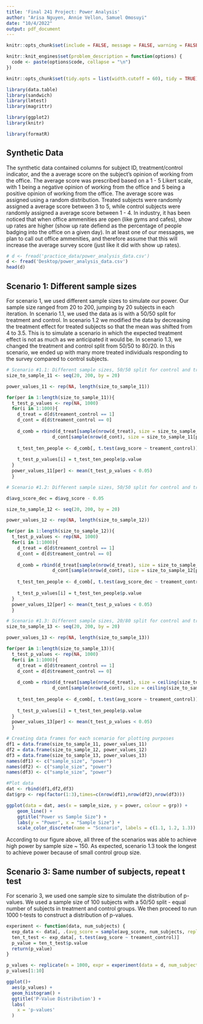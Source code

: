 ```yaml
---
title: 'Final 241 Project: Power Analysis'
author: "Arisa Nguyen, Annie Vellon, Samuel Omosuyi"
date: "10/4/2022"
output: pdf_document
---
```

```r
knitr::opts_chunk$set(include = FALSE, message = FALSE, warning = FALSE )

knitr::knit_engines$set(problem_description = function(options) {
  code <- paste(options$code, collapse = "\n")
})

knitr::opts_chunk$set(tidy.opts = list(width.cutoff = 60), tidy = TRUE)
```

```r
library(data.table)
library(sandwich)
library(lmtest)
library(magrittr)

library(ggplot2)
library(knitr)

library(formatR)
```

## Synthetic Data
The synthetic data contained columns for subject ID, treatment/control indicator, and the a average score on the subject's opinion of working from the office. The average score was prescribed based on a 1 - 5 Likert scale, with 1 being a negative opinion of working from the office and 5 being a positive opinion of working from the office. The average score was assigned using a random distribution. Treated subjects were randomly assigned a average score between 3 to 5, while control subjects were randomly assigned a average score between 1 - 4. In industry, it has been noticed that when office ammenities are open (like gyms and cafes), show up rates are higher (show up rate defiend as the percentage of people badging into the office on a given day). In at least one of our messages, we plan to call out office ammenities, and therefore assume that this will increase the average survey score (just like it did with show up rates). 

```r

# d <- fread('practice_data/power_analysis_data.csv')
d <- fread('Desktop/power_analysis_data.csv')
head(d)
```

## Scenario 1: Different sample sizes 
For scenario 1, we used different sample sizes to simulate our power. Our sample size ranged from 20 to 200, jumping by 20 subjects in each iteration. In scenario 1.1, we used the data as is with a 50/50 split for treatment and control. In scenario 1.2 we modified the data by decreasing the treatment effect for treated subjects so that the mean was shifted from 4 to 3.5. This is to simulate a scenario in which the expected treatment effect is not as much as we anticipated it would be. In scenario 1.3, we changed the treatment and control split from 50/50 to 80/20. In this scenario, we ended up with many more treated individuals responding to the survey compared to control subjects. 

```r
# Scenario #1.1: Different sample sizes, 50/50 split for control and treatment
size_to_sample_11 <- seq(20, 200, by = 20)

power_values_11 <- rep(NA, length(size_to_sample_11)) 

for(per in 1:length(size_to_sample_11)){
  t_test_p_values <- rep(NA, 1000) 
  for(i in 1:1000){
    d_treat = d[d$treament_control == 1]
    d_cont = d[d$treament_control == 0]
  
    d_comb = rbind(d_treat[sample(nrow(d_treat), size = size_to_sample_11[per]/2, replace = TRUE), ],
                 d_cont[sample(nrow(d_cont), size = size_to_sample_11[per]/2, replace = TRUE), ])
  
    t_test_ten_people <- d_comb[, t.test(avg_score ~ treament_control)]
    
    t_test_p_values[i] = t_test_ten_people$p.value
  }
  power_values_11[per] <- mean(t_test_p_values < 0.05)
  }

```

```r
# Scenario #1.2: Different sample sizes, 50/50 split for control and treatment, decreased average of treatment effect 

d$avg_score_dec = d$avg_score - 0.05

size_to_sample_12 <- seq(20, 200, by = 20)

power_values_12 <- rep(NA, length(size_to_sample_12)) 

for(per in 1:length(size_to_sample_12)){
  t_test_p_values <- rep(NA, 1000) 
  for(i in 1:1000){
    d_treat = d[d$treament_control == 1]
    d_cont = d[d$treament_control == 0]
  
    d_comb = rbind(d_treat[sample(nrow(d_treat), size = size_to_sample_12[per]/2, replace = TRUE), ],
                 d_cont[sample(nrow(d_cont), size = size_to_sample_12[per]/2, replace = TRUE), ])
  
    t_test_ten_people <- d_comb[, t.test(avg_score_dec ~ treament_control)]
    
    t_test_p_values[i] = t_test_ten_people$p.value
  }
  power_values_12[per] <- mean(t_test_p_values < 0.05)
  }
```

```r
# Scenario #1.3: Different sample sizes, 20/80 split for control and treatment
size_to_sample_13 <- seq(20, 200, by = 20)

power_values_13 <- rep(NA, length(size_to_sample_13)) 

for(per in 1:length(size_to_sample_13)){
  t_test_p_values <- rep(NA, 1000) 
  for(i in 1:1000){
    d_treat = d[d$treament_control == 1]
    d_cont = d[d$treament_control == 0]
  
    d_comb = rbind(d_treat[sample(nrow(d_treat), size = ceiling(size_to_sample_13[per]*.80), replace = TRUE), ],
                 d_cont[sample(nrow(d_cont), size = ceiling(size_to_sample_13[per]*.20), replace = TRUE), ])
  
    t_test_ten_people <- d_comb[, t.test(avg_score ~ treament_control)]
    
    t_test_p_values[i] = t_test_ten_people$p.value
  }
  power_values_13[per] <- mean(t_test_p_values < 0.05)
  }
```

```r
# Creating data frames for each scenario for plotting purposes
df1 = data.frame(size_to_sample_11, power_values_11)
df2 = data.frame(size_to_sample_12, power_values_12) 
df3 = data.frame(size_to_sample_13, power_values_13) 
names(df1) <- c("sample_size", "power")
names(df2) <- c("sample_size", "power")
names(df3) <- c("sample_size", "power")

#Plot data 
dat <- rbind(df1,df2,df3)
dat$grp <- rep(factor(1:3),times=c(nrow(df1),nrow(df2),nrow(df3)))

ggplot(data = dat, aes(x = sample_size, y = power, colour = grp)) + 
    geom_line() +
    ggtitle("Power vs Sample Size") +
    labs(y = "Power", x = "Sample Size") +
    scale_color_discrete(name = "Scenario", labels = c(1.1, 1.2, 1.3))
```

According to our figure above, all three of the scenarios was able to achieve high power by sample size ~ 150. As expected, scenario 1.3 took the longest to achieve power because of small control group size. 

## Scenario 3: Same number of subjects, repeat t test
For scenario 3, we used one sample size to simulate the distribution of p-values. We used a sample size of 100 subjects with a 50/50 split - equal number of subjects in treatment and control groups. We then proceed to run 1000 t-tests to construct a distribution of p-values. 

```r
experiment <- function(data, num_subjects) {
  exp_data <- data[, .(avg_score = sample(avg_score, num_subjects, replace = TRUE)), by = treament_control]
  ten_t_test <- exp_data[, t.test(avg_score ~ treament_control)]
  p_value = ten_t_test$p.value
  return(p_value)
}

p_values <- replicate(n = 1000, expr = experiment(data = d, num_subjects = 50))
p_values[1:10]
```

```r

ggplot()+
  aes(p_values) +
  geom_histogram() +
  ggtitle('P-Value Distribution') +
  labs(
    x = 'p-values'
  )
```
